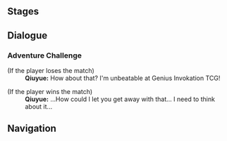 {{Genius Invokation TCG Character Stages Intro}}

==Stages==
{{Genius Invokation TCG Stages/Detailed|Qiuyue}}

==Dialogue==
===Adventure Challenge===
{{Dialogue start}}
;(If the player loses the match)
:'''Qiuyue:''' How about that? I'm unbeatable at Genius Invokation TCG!

;(If the player wins the match)
:'''Qiuyue:''' ...How could I let you get away with that... I need to think about it...
{{Dialogue end}}

==Navigation==
{{Genius Invokation TCG Stages Navbox}}